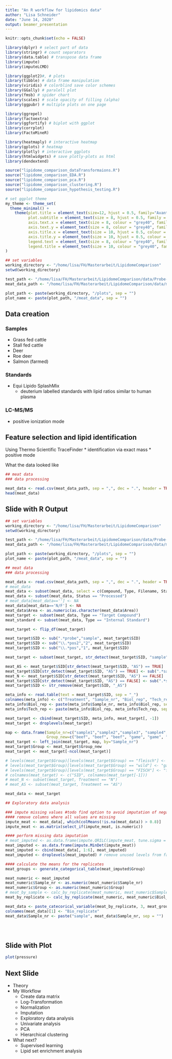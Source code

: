 ```yaml
---
title: "An R workflow for lipidomics data"
author: "Lisa Schneider"
date: "June 14, 2020"
output: beamer_presentation
---
```


```r
knitr::opts_chunk$set(echo = FALSE)

library(dplyr) # select part of data
library(stringr) # count separators
library(data.table) # transpose data frame
library(impute)
library(imputeLCMD)

library(ggplot2)#, # plots
library(tibble) # data frame manipulation
library(viridis) # colorblind save color schemes
library(GGally) # paralell plot
library(fmsb) # spider chart
library(scales) # scale opacity of filling (alpha)
library(ggpubr) # multiple plots on one page

library(ggrepel)
library(factoextra)
library(ggfortify) # biplot with ggplot
library(corrplot)
library(FactoMineR)

library(heatmaply) # interactive heatmap
library(gplots) # heatmap
library(plotly) # interactive ggplots
library(htmlwidgets) # save plotly-plots as html
library(dendextend)

source("lipidome_comparison_dataTransformaions.R")
source("lipidome_comparison_EDA.R")
source("lipidome_comparison_pca.R")
source("lipidome_comparison_clustering.R")
source("lipidome_comparison_hypothesis_testing.R")

# set ggplot theme
my_theme <- theme_set(
  theme_minimal() +
    theme(plot.title = element_text(size=12, hjust = 0.5, family="AvantGarde"),
          plot.subtitle = element_text(size = 8, hjust = 0.5, family = "AvantGarde", colour = "grey40"),
          axis.text.x = element_text(size = 8, colour = "grey40", family="AvantGarde"),
          axis.text.y = element_text(size = 8, colour = "grey40", family="AvantGarde"),
          axis.title.x = element_text(size = 10, hjust = 0.5, colour = "grey40", family="AvantGarde"),
          axis.title.y = element_text(size = 10, hjust = 0.5, colour = "grey40", family="AvantGarde"),
          legend.text = element_text(size = 8, colour = "grey40", family="AvantGarde"),
          legend.title = element_text(size = 10, colour = "grey40", family="AvantGarde"))
)

## set variables
working_directory <- "/home/lisa/FH/Masterarbeit/LipidomeComparison"
setwd(working_directory)

test_path <- "/home/lisa/FH/Masterarbeit/LipidomeComparison/data/Probe-Datensatz_lisa.csv"
meat_data_path <- "/home/lisa/FH/Masterarbeit/LipidomeComparison/data/meat_fish_final_raw.csv"

plot_path <- paste(working_directory, "/plots", sep = "")
plot_name <- paste(plot_path, "/meat_data", sep = "")
```

## Data creation

### Samples
* Grass fed cattle
* Stall fed cattle 
* Deer
* Roe deer
* Salmon (farmed)

### Standards
* Equi Lipido SplashMix 
    * deuterium labelled standards with lipid ratios similar to human plasma
    
### LC-MS/MS
* positive ionization mode

## Feature selection and lipid identification 

Using Thermo Scientific TraceFinder
* identification via exact mass 
* positive mode 

What the data looked like
```r


## meat data
### data processing

meat_data <- read.csv(meat_data_path, sep = ",", dec = ".", header = TRUE)
head(meat_data)
```

## Slide with R Output

```r
## set variables
working_directory <- "/home/lisa/FH/Masterarbeit/LipidomeComparison"
setwd(working_directory)

test_path <- "/home/lisa/FH/Masterarbeit/LipidomeComparison/data/Probe-Datensatz_lisa.csv"
meat_data_path <- "/home/lisa/FH/Masterarbeit/LipidomeComparison/data/meat_fish_final_raw.csv"

plot_path <- paste(working_directory, "/plots", sep = "")
plot_name <- paste(plot_path, "/meat_data", sep = "")

## meat data
### data processing

meat_data <- read.csv(meat_data_path, sep = ",", dec = ".", header = TRUE)
# meat_data
meat_data <- subset(meat_data, select = c(Compound, Type, Filename, Status, Group, Area))
meat_data <- subset(meat_data, Status == "Processed")
# meat_data[meat_data==''] <- NA
meat_data[meat_data=='N/F'] <- NA
meat_data$Area <- as.numeric(as.character(meat_data$Area))
meat_target <- subset(meat_data, Type == "Target Compound")
meat_standard <- subset(meat_data, Type == "Internal Standard")

meat_target <- flip_df(meat_target)

meat_target$SID <- sub(".*probe","sample", meat_target$SID)
meat_target$SID <- sub("\\.*pos2","2", meat_target$SID)
meat_target$SID <- sub("\\.*pos","1", meat_target$SID)

meat_target <- subset(meat_target, str_detect(meat_target$SID, "sample") == TRUE)

meat_AS <- meat_target$SID[str_detect(meat_target$SID, "AS") == TRUE]
meat_target$SID[str_detect(meat_target$SID, "AS") == TRUE] <- sub(".*sample","AS_sample", meat_AS)
meat_N <- meat_target$SID[str_detect(meat_target$SID, "AS") == FALSE]
meat_target$SID[str_detect(meat_target$SID, "AS") == FALSE] <- sub(".*sample","N_sample", meat_N)
meat_target$SID <- str_remove(meat_target$SID, "_AS")

meta_info <- read.table(text = meat_target$SID, sep = "_")
colnames(meta_info) <- c("Treatment", "Sample_nr", "Biol_rep", "Tech_rep")
meta_info$Biol_rep <- paste(meta_info$Sample_nr, meta_info$Biol_rep, sep = "_")
meta_info$Tech_rep <- paste(meta_info$Biol_rep, meta_info$Tech_rep, sep = "_")

meat_target <- cbind(meat_target$SID, meta_info, meat_target[, -1])
meat_target <- droplevels(meat_target)

map <- data.frame(Sample_nr=c("sample1","sample2","sample3", "sample4", "sample5", "sample6", "sample7"), 
                  Group_new=c("beef", "beef", "beef", "game", "game", "fish", "beef"))
meat_target <- left_join(meat_target, map, by="Sample_nr")
meat_target$Group <- meat_target$Group_new
meat_target <- meat_target[-ncol(meat_target)]

# levels(meat_target$Group)[levels(meat_target$Group) == "fleisch"] <- "meat"
# levels(meat_target$Group)[levels(meat_target$Group) == "wild"] <- "game"
# levels(meat_target$Group)[levels(meat_target$Group) == "FISCH"] <- "fish"
# colnames(meat_target) <- c("SID", colnames(meat_target[-1]))
# meat_N <- subset(meat_target, Treatment == "N")
# meat_AS <- subset(meat_target, Treatment == "AS")

meat_data <- meat_target

## Exploratory data analysis

### impute missing values #todo find option to avoid imputation of negative values
#### remove columns where all values are missing
impute_meat <- meat_data[, which(colMeans(!is.na(meat_data)) > 0.8)] 
impute_meat <- as.matrix(select_if(impute_meat, is.numeric))

#### perform missing data imputation
# meat_imputed <- as.data.frame(impute.QRILC(impute_meat, tune.sigma = 1)[[1]])
meat_imputed <- as.data.frame(impute.MinDet(impute_meat))
meat_imputed <- cbind(meat_data[, 1:6], meat_imputed)
meat_imputed <- droplevels(meat_imputed) # remove unused levels from factors

#### calculate the means for the replicates
meat_groups <- generate_categorical_table(meat_imputed$Group)

meat_numeric <- meat_imputed
meat_numeric$Sample_nr <- as.numeric(meat_numeric$Sample_nr)
meat_numeric$Group <- as.numeric(meat_numeric$Group)
# meat_by_sample <- calc_by_replicate(meat_numeric, meat_numeric$Sample_nr, mean)
meat_by_replicate <- calc_by_replicate(meat_numeric, meat_numeric$Biol_rep, mean)

meat_data <- paste_catecorical_variable(meat_by_replicate, 3, meat_groups)
colnames(meat_data)[1] <- "Bio_replicate"
meat_data$Sample_nr <- paste("sample", meat_data$Sample_nr, sep = "")





```

## Slide with Plot

```r
plot(pressure)
```

## Next Slide
* Theory
* My Workflow
    + Create data matrix
    + Log-Transformation
    + Normalization
    + Imputation
    + Exploratory data analysis
    + Univariate analysis
    + PCA
    + Hierarchical clustering
* What next?
    + Supervised learning 
    + Lipid set enrichment analysis 
